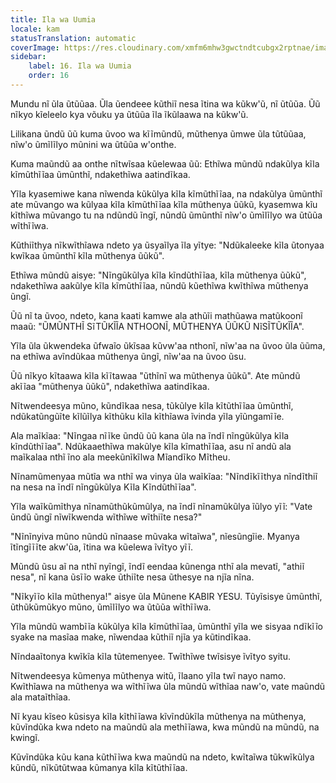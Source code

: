 ```yaml
---
title: Ila wa Uumia
locale: kam
statusTranslation: automatic
coverImage: https://res.cloudinary.com/xmfm6mhw3gwctndtcubgx2rptnae/image/upload/v1740468922/small_cover_tratado_de_psicologia_revolucionaria_a4c0dca4e0.webp
sidebar:
    label: 16. Ila wa Uumia
    order: 16
---
```

Mundu nĩ ũla ũtũũaa. Ũla ũendeee kũthiĩ nesa ĩtina wa kũkw'ũ, nĩ ũtũũa. Ũũ nĩkyo kĩeleelo kya võuku ya ũtũũa ĩla ĩkũlaawa na kũkw'ũ.

Lilikana ũndũ ũũ kuma ũvoo wa kĩĩmũndũ, mũthenya ũmwe ũla tũtũũaa, nĩw'o ũmĩlĩlyo mũnini wa ũtũũa w'onthe.

Kuma maũndũ aa onthe nĩtwĩsaa kũelewaa ũũ: Ethĩwa mũndũ ndakũlya kĩla kĩmũthĩĩaa ũmũnthĩ, ndakethĩwa aatindĩkaa.

Yĩla kyasemiwe kana nĩwenda kũkũlya kĩla kĩmũthĩĩaa, na ndakũlya ũmũnthĩ ate mũvango wa kũlyaa kĩla kĩmũthĩĩaa kĩla mũthenya ũũkũ, kyasemwa kĩu kĩthĩwa mũvango tu na ndũndũ ĩngĩ, nũndũ ũmũnthĩ nĩw'o ũmĩlĩlyo wa ũtũũa wĩthĩĩwa.

Kũthiĩthya nĩkwĩthĩawa ndeto ya ũsyaĩlya ĩla yĩtye: "Ndũkaleeke kĩla ũtonyaa kwĩkaa ũmũnthĩ kĩla mũthenya ũũkũ".

Ethĩwa mũndũ aisye: "Nĩngũkũlya kĩla kĩndũthĩĩaa, kĩla mũthenya ũũkũ", ndakethĩwa aakũlye kĩla kĩmũthĩĩaa, nũndũ kũethĩwa kwĩthĩwa mũthenya ũngĩ.

Ũũ nĩ ta ũvoo, ndeto, kana kaati kamwe ala athũĩi mathũawa matũkoonĩ maaũ: "ŨMŨNTHĨ SĩTŨKĨĨA NTHOONĨ, MŨTHENYA ŨŨKŨ NĩSĨTŨKĨĨA".

Yĩla ũla ũkwendeka ũfwaĩo ũkĩsaa kũvw'aa nthonĩ, nĩw'aa na ũvoo ũla ũũma, na ethĩwa avĩndũkaa mũthenya ũngĩ, nĩw'aa na ũvoo ũsu.

Ũũ nĩkyo kĩtaawa kĩla kĩĩtawaa "ũthĩnĩ wa mũthenya ũũkũ". Ate mũndũ akĩĩaa "mũthenya ũũkũ", ndakethĩwa aatindĩkaa.

Nĩtwendeesya mũno, kũndĩkaa nesa, tũkũlye kĩla kĩtũthĩĩaa ũmũnthĩ, ndũkatũngũĩte kĩlũĩlya kĩthũku kĩla kĩthĩawa ĩvinda yĩla yĩũngamĩĩe.

Ala maĩkĩaa: "Nĩngaa nĩĩke ũndũ ũũ kana ũla na ĩndĩ nĩngũkũlya kĩla kĩndũthĩĩaa". Ndũkaaethĩwa makũlye kĩla kĩmathĩĩaa, asu nĩ andũ ala maĩkalaa nthĩ ĩno ala meekũnĩkĩlwa Mĩandĩko Mĩtheu.

Nĩnamũmenyaa mũtĩa wa nthĩ wa vinya ũla waĩkĩaa: "Nĩndĩkĩĩthya nĩndĩthiĩ na nesa na ĩndĩ nĩngũkũlya Kĩla Kĩndũthĩĩaa".

Yĩla waĩkũmĩthya nĩnamũthũkũmũlya, na ĩndĩ nĩnamũkũlya ĩũlyo yĩĩ: "Vate ũndũ ũngĩ nĩwĩkwenda wĩthĩwe wĩthiĩte nesa?"

"Nĩnĩnyiva mũno nũndũ nĩnaase mũvaka wĩtaĩwa", nĩesũngĩie. Myanya ĩtĩngĩĩĩte akw'ũa, ĩtina wa kũelewa ĩvĩtyo yĩĩ.

Mũndũ ũsu aĩ na nthĩ nyĩngĩ, ĩndĩ eendaa kũnenga nthĩ ala mevatĩ, "athiĩ nesa", nĩ kana ũsĩĩo wake ũthiĩte nesa ũthesye na njĩa nĩna.

"Nĩkyĩĩo kĩla mũthenya!" aisye ũla Mũnene KABIR YESU. Tũyĩsisye ũmũnthĩ, ũthũkũmũkyo mũno, ũmĩlĩlyo wa ũtũũa wĩthĩĩwa.

Yĩla mũndũ wambĩĩa kũkũlya kĩla kĩmũthĩĩaa, ũmũnthĩ yĩla we sisyaa ndĩkĩĩo syake na masĩaa make, nĩwendaa kũthiĩ njĩa ya kũtindĩkaa.

Nĩndaaĩtonya kwĩkĩa kĩla tũtemenyee. Twĩthĩwe twĩsisye ĩvĩtyo syitu.

Nĩtwendeesya kũmenya mũthenya witũ, ĩlaano yĩla twĩ nayo namo. Kwĩthĩawa na mũthenya wa wĩthĩĩwa ũla mũndũ wĩthĩaa naw'o, vate maũndũ ala mataĩthĩaa.

Nĩ kyau kĩseo kũsisya kĩla kĩthĩĩawa kĩvĩndũkĩla mũthenya na mũthenya, kũvĩndũka kwa ndeto na maũndũ ala methĩĩawa, kwa mũndũ na mũndũ, na kwingĩ.

Kũvĩndũka kũu kana kũthĩĩwa kwa maũndũ na ndeto, kwĩtaĩwa tũkwĩkũlya kũndũ, nĩkũtũtwaa kũmanya kĩla kĩtũthĩĩaa.

